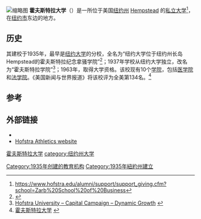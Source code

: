 {{Link style|time=2015-12-12T07:12:37+00:00}}
[[File:Hofstra_University,_Student_Center.jpg|缩略图]]
'''霍夫斯特拉大学'''（{{lang-en|Hofstra University}}）是一所位于美国[[纽约州|纽约州]] [[:en:Hempstead_(village),_New_York|Hempstead]] 的[[私立大学|私立大学]]<ref>https://www.hofstra.edu/alumni/support/support_giving.cfm?school=Zarb%20School%20of%20Business</ref>，在[[纽约市|纽约市]]东边{{convert|7|mi}}的地方。

==历史==
其建校于1935年，最早是[[纽约大学|纽约大学]]的分校，全名为“纽约大学位于纽约州长岛Hempstead的霍夫斯特拉纪念拿骚学院”<ref>{{Cite web |url=http://www.hofstra.edu/Athletics/ath_heritage.cfm |title=GoHofstra.com – The Official Website of Hofstra Pride Athletics |accessdate=2014-10-23 |archive-date=2013-10-04 |archive-url=https://web.archive.org/web/20131004215937/http://www.hofstra.edu/Athletics/ath_heritage.cfm |dead-url=no }}</ref>；1937年学校从纽约大学独立，改名为“霍夫斯特拉学院”<ref>[http://www.hofstra.edu/alumni/support/devcc/devcc_growth.html Hofstra University – Capital Campaign – Dynamic Growth] {{webarchive|url=https://web.archive.org/web/20081223092241/http://www.hofstra.edu/alumni/support/devcc/devcc_growth.html |date=2008-12-23 }}</ref>；1963年，取得大学资格。该校现有10个[[學院|学院]]，包括[[醫學院|医学院]]和[[霍夫斯特拉大学法学院|法学院]]。《美国新闻与世界报道》将该校评为全美第134名。<ref>[http://www.zinch.cn/hofstra-university?utm_source=BaiduALD&utm_medium=SpecSchool&utm_campaign=BaiduALD538 霍夫斯特拉大学] {{webarchive|url=https://web.archive.org/web/20141023171239/http://www.zinch.cn/hofstra-university?utm_source=BaiduALD&utm_medium=SpecSchool&utm_campaign=BaiduALD538 |date=2014-10-23 }}</ref>

==参考==
{{reflist}}

==外部链接==
* {{Official website|http://www.hofstra.edu/home/index.html}}
* [http://www.gohofstra.com Hofstra Athletics website]

[[category:霍夫斯特拉大学|]]
[[category:纽约州大学|category:纽约州大学]]
[[Category:1935年创建的教育机构|Category:1935年创建的教育机构]]
[[Category:1935年紐約州建立|Category:1935年紐約州建立]]
{{univ-stub}}